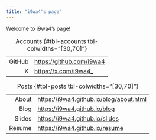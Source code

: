 ```yaml
---
title: "i9wa4's page"
---
```


Welcome to i9wa4's page!

: Accounts {#tbl-accounts tbl-colwidths="[30,70]"}

|        |                            |
| ---:   | :---                       |
| GitHub | <https://github.com/i9wa4> |
| X      | <https://x.com/i9wa4_>     |


: Posts {#tbl-posts tbl-colwidths="[30,70]"}

|        |                                           |
| ---:   | :---                                      |
| About  | <https://i9wa4.github.io/blog/about.html> |
| Blog   | <https://i9wa4.github.io/blog>            |
| Slides | <https://i9wa4.github.io/slides>          |
| Resume | <https://i9wa4.github.io/resume>          |
